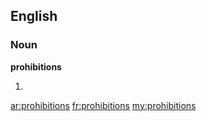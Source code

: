==English==

===Noun===
'''prohibitions'''

# {{plural of|[[prohibition]]}}

[[ar:prohibitions]]
[[fr:prohibitions]]
[[my:prohibitions]]